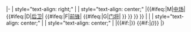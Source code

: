 <noinclude>
{{国家队阵容开始}}
</noinclude>
|-
| style="text-align: right;" |{{{no}}}
| style="text-align: center;" |{{#ifeq:{{{pos|}}}|M|[[中场]]| {{#ifeq:{{{pos|}}}|D|[[后卫]]| {{#ifeq:{{{pos|}}}|F|[[前锋]]| {{#ifeq:{{{pos|}}}|G|[[门将]]| }} }} }} }}
|{{{name}}}
|{{{age}}}
| style="text-align: center;" |{{{caps}}}
| style="text-align: center;" |{{{goals}}}
|{{#if:{{{clubnat| }}}|{{flagicon|{{{clubnat}}}}}}} {{{club}}} {{#if:{{{other| }}}|''({{{other}}})''}}<noinclude>
|}
</noinclude>